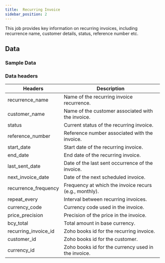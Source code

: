 ```yaml
---
title:  Recurring Invoice 
sidebar_position: 2
---
```


This job provides key information on recurring invoices, including recurrence name, customer details, status, reference number etc.

<AddJob
  template="gsheet_zoho_books_db_get_recurring_invoice_details"
/>

## Data

### Sample Data

<Gsheet
  src="https://docs.google.com/spreadsheets/d/1-gX-uq5YrTW-6gQJYM-mNXitEOfJLTiQCvPtV8CR1Yc/edit#gid=1534935461"
/>

### Data headers

| Headers                  | Description                                           |
|------------------------|-------------------------------------------------------|
| recurrence_name        | Name of the recurring invoice recurrence.             |
| customer_name          | Name of the customer associated with the invoice.     |
| status                 | Current status of the recurring invoice.              |
| reference_number       | Reference number associated with the invoice.         |
| start_date             | Start date of the recurring invoice.                  |
| end_date               | End date of the recurring invoice.                    |
| last_sent_date         | Date of the last sent occurrence of the invoice.      |
| next_invoice_date      | Date of the next scheduled invoice.                   |
| recurrence_frequency   | Frequency at which the invoice recurs (e.g., monthly).|
| repeat_every           | Interval between recurring invoices.                  |
| currency_code          | Currency code used in the invoice.                    |
| price_precision        | Precision of the price in the invoice.                |
| bcy_total              | Total amount in base currency.                        |
| recurring_invoice_id   | Zoho books id for the recurring invoice.              |
| customer_id            | Zoho books id for the customer.                       |
| currency_id            | Zoho books id for the currency used in the invoice.   |

<!---
### Filtration options

This job can restrict the data that is visible in spreadsheets. Use the following parameters to restrict the data.

| Parameter | Options |
|----|----|
| start_date | Select bills with billing date on or after `start_date`. Format - `YYYY-MM-DD` |
| end_date | Select bills with billing date on or before `end_date`. Format - `YYYY-MM-DD` |
-->

<!---
## Others

### Similar jobs

Similar sort of data can be achieved by using get accounting transaction job and filtering it by invoice type. 

### Reports that use this job

Here are some of the report templates that use this job: 
-->